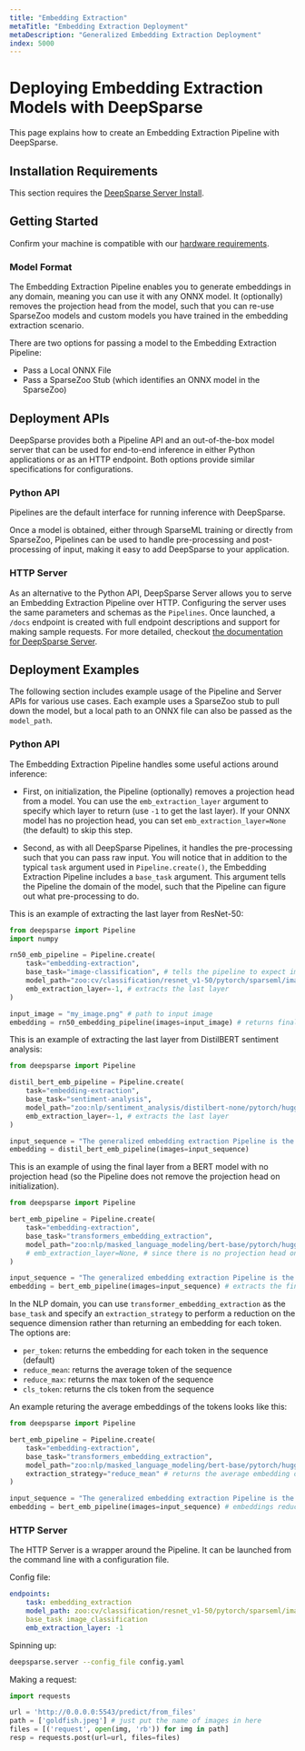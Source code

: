 ```yaml
---
title: "Embedding Extraction"
metaTitle: "Embedding Extraction Deployment"
metaDescription: "Generalized Embedding Extraction Deployment"
index: 5000
---
```


# Deploying Embedding Extraction Models with DeepSparse

This page explains how to create an Embedding Extraction Pipeline with DeepSparse. 

## Installation Requirements

This section requires the [DeepSparse Server Install](/get-started/install/deepsparse).

## Getting Started

Confirm your machine is compatible with our [hardware requirements](/user-guide/deepsparse-engine/hardware-support).

### Model Format

The Embedding Extraction Pipeline enables you to generate embeddings in any domain, meaning you can use it with any ONNX model.
It (optionally) removes the projection head from the model, such that you can re-use SparseZoo models and custom models 
you have trained in the embedding extraction scenario.

There are two options for passing a model to the Embedding Extraction Pipeline:
- Pass a Local ONNX File
- Pass a SparseZoo Stub (which identifies an ONNX model in the SparseZoo)

## Deployment APIs

DeepSparse provides both a Pipeline API and an out-of-the-box model
server that can be used for end-to-end inference in either Python
applications or as an HTTP endpoint. Both options provide similar specifications
for configurations.

### Python API

Pipelines are the default interface for running inference with DeepSparse.

Once a model is obtained, either through SparseML training or directly from SparseZoo, 
Pipelines can be used to handle pre-processing and post-processing of input, making it easy to add DeepSparse to your application.

### HTTP Server

As an alternative to the Python API, DeepSparse Server allows you to
serve an Embedding Extraction Pipeline over HTTP. Configuring the server uses the same parameters and schemas as the `Pipelines`. 
Once launched, a `/docs` endpoint is created with full endpoint descriptions and support for making sample requests. For more detailed, checkout
[the documentation for DeepSparse Server](/user-guide/deploying-deepsparse/deepsparse-server).

## Deployment Examples

The following section includes example usage of the Pipeline and Server APIs for various use cases. 
Each example uses a SparseZoo stub to pull down the model, but a local path to an ONNX file can also be passed as the `model_path`.

### Python API

The Embedding Extraction Pipeline handles some useful actions around inference:

- First, on initialization, the Pipeline (optionally) removes a projection head from a model. You can use 
the `emb_extraction_layer` argument to specify which layer to return (use `-1` to get the last layer). 
If your ONNX model has no projection head, you can set `emb_extraction_layer=None` (the default) to skip this step.

- Second, as with all DeepSparse Pipelines, it handles the pre-processing such that you can pass raw input.
You will notice that in addition to the typical `task` argument used in `Pipeline.create()`, 
the Embedding Extraction Pipeline includes a  `base_task` argument. This argument tells the Pipeline the domain of the model, 
such that the Pipeline can figure out what pre-processing to do.

This is an example of extracting the last layer from ResNet-50:

```python
from deepsparse import Pipeline
import numpy

rn50_emb_pipeline = Pipeline.create(
    task="embedding-extraction",
    base_task="image-classification", # tells the pipeline to expect images and normalize input with ImageNet means/stds
    model_path="zoo:cv/classification/resnet_v1-50/pytorch/sparseml/imagenet/channel20_pruned75_quant-none-vnni",
    emb_extraction_layer=-1, # extracts the last layer
)

input_image = "my_image.png" # path to input image
embedding = rn50_embedding_pipeline(images=input_image) # returns final layer of resnet-model
```

This is an example of extracting the last layer from DistilBERT sentiment analysis:

```python
from deepsparse import Pipeline

distil_bert_emb_pipeline = Pipeline.create(
    task="embedding-extraction",
    base_task="sentiment-analysis",
    model_path="zoo:nlp/sentiment_analysis/distilbert-none/pytorch/huggingface/sst2/pruned80_quant-none-vnni",
    emb_extraction_layer=-1, # extracts the last layer
)

input_sequence = "The generalized embedding extraction Pipeline is the best!"
embedding = distil_bert_emb_pipeline(images=input_sequence)
```

This is an example of using the final layer from a BERT model with no projection head (so the Pipeline does 
not remove the projection head on initialization).

```python
from deepsparse import Pipeline

bert_emb_pipeline = Pipeline.create(
    task="embedding-extraction",
    base_task="transformers_embedding_extraction",
    model_path="zoo:nlp/masked_language_modeling/bert-base/pytorch/huggingface/wikipedia_bookcorpus/pruned80_quant-none-vnni",
    # emb_extraction_layer=None, # since there is no projection head on this model, can use the output 
)

input_sequence = "The generalized embedding extraction Pipeline is the best!"
embedding = bert_emb_pipeline(images=input_sequence) # extracts the final layer of bert-model
```

In the NLP domain, you can use `transformer_embedding_extraction` as the `base_task` and 
specify an `extraction_strategy` to perform a reduction on the sequence dimension 
rather than returning an embedding for each token. The options are:
- `per_token`: returns the embedding for each token in the sequence (default)
- `reduce_mean`: returns the average token of the sequence
- `reduce_max`: returns the max token of the sequence
- `cls_token`: returns the cls token from the sequence

An example returing the average embeddings of the tokens looks like this:

```python
from deepsparse import Pipeline

bert_emb_pipeline = Pipeline.create(
    task="embedding-extraction",
    base_task="transformers_embedding_extraction",
    model_path="zoo:nlp/masked_language_modeling/bert-base/pytorch/huggingface/wikipedia_bookcorpus/pruned80_quant-none-vnni",
    extraction_strategy="reduce_mean" # returns the average embedding of the tokens
)

input_sequence = "The generalized embedding extraction Pipeline is the best!"
embedding = bert_emb_pipeline(images=input_sequence) # embeddings reduced along the sequence dimension
```

### HTTP Server

The HTTP Server is a wrapper around the Pipeline. It can be launched from the command line with a configuration file.

Config file:
```yaml
endpoints:
    task: embedding_extraction
    model_path: zoo:cv/classification/resnet_v1-50/pytorch/sparseml/imagenet/pruned95_quant-none
    base_task image_classification
    emb_extraction_layer: -1
```

Spinning up:
```bash
deepsparse.server --config_file config.yaml
```

Making a request:
```python
import requests

url = 'http://0.0.0.0:5543/predict/from_files'
path = ['goldfish.jpeg'] # just put the name of images in here
files = [('request', open(img, 'rb')) for img in path]
resp = requests.post(url=url, files=files)
```